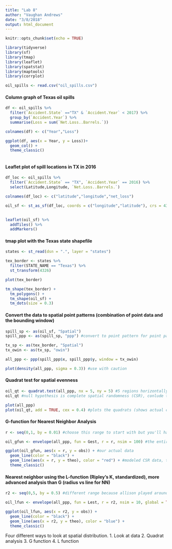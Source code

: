 ```yaml
---
title: "Lab 8"
author: "Vaughan Andrews"
date: "3/8/2018"
output: html_document
---
```


```r
knitr::opts_chunk$set(echo = TRUE)
```

```r

library(tidyverse)
library(sf)
library(tmap)
library(leaflet)
library(spatstat)
library(maptools)
library(corrplot)

```

```r

oil_spills <- read.csv("oil_spills.csv")

```

#### Column graph of Texas oil spills

```r

df <- oil_spills %>% 
  filter(`Accident.State` =="TX" & `Accident.Year` < 2017) %>% 
  group_by(`Accident.Year`) %>% 
  summarise(Loss = sum(`Net.Loss..Barrels.`))

colnames(df) <- c("Year","Loss")

ggplot(df, aes(x = Year, y = Loss))+
  geom_col() +
  theme_classic()
         

```

#### Leaflet plot of spill locations in TX in 2016

```r

df_loc <- oil_spills %>% 
  filter(`Accident.State` == "TX", `Accident.Year` == 2016) %>% 
  select(Latitude,Longitude, `Net.Loss..Barrels.`)

colnames(df_loc) <- c("latitude","longitude","net_loss")

oil_sf <- st_as_sf(df_loc, coords = c("longitude","latitude"), crs = 4326) #convert to simple features for use in leaflet
 

leaflet(oil_sf) %>% 
  addTiles() %>% 
  addMarkers()

```

#### tmap plot with the Texas state shapefile

```r

states <- st_read(dsn = ".", layer = "states")

tex_border <- states %>% 
  filter(STATE_NAME == "Texas") %>%
  st_transform(4326)

plot(tex_border)

tm_shape(tex_border) +
  tm_polygons() +
  tm_shape(oil_sf) +
  tm_dots(size = 0.3)

```

#### Convert the data to spatial point patterns (combination of point data and the bounding window)

```r

spill_sp <- as(oil_sf, "Spatial")
spill_ppp <- as(spill_sp, "ppp") #convert to point pattern for point pattern analysis

tx_sp <- as(tex_border, "Spatial")
tx_owin <- as(tx_sp, "owin")

all_ppp <- ppp(spill_ppp$x, spill_ppp$y, window = tx_owin)

plot(density(all_ppp, sigma = 0.3)) #use with caution

```

#### Quadrat test for spatial evenness

```r

oil_qt <- quadrat.test(all_ppp, nx = 5, ny = 5) #5 regions horizontally and vertically
oil_qt #null hypothesis is complete spatial randomness (CSR), conlude that the data are NOT evenly distributed

plot(all_ppp)
plot(oil_qt, add = TRUE, cex = 0.4) #plots the quadrats (shows actual counts, expected counts, std measure of difference)

```

#### G-function for Nearest Neighbor Analysis

```r

r <- seq(0,1, by = 0.01) #choose this range to start with but you'll have to change depending on data

oil_gfun <- envelope(all_ppp, fun = Gest, r = r, nsim = 100) #the entire space dataset, using the G-estimates for G-function, 100 simulations

ggplot(oil_gfun, aes(x = r, y = obs)) + #our actual data
  geom_line(color = "black") +
  geom_line(aes(x = r, y = theo), color = "red") + #modeled CSR data, theo comes from the envelope function
  theme_classic()
```

#### Nearest neighbor using the L-function (Ripley's K, standardized), more advanced analysis than G (radius vs line for NN)

```r

r2 <- seq(0,5, by = 0.5) #different range because allison played around first

oil_lfun <- envelope(all_ppp, fun = Lest, r = r2, nsim = 10, global = TRUE) #include global to include all observations

ggplot(oil_lfun, aes(x = r2, y = obs)) +
  geom_line(color = "black") +
  geom_line(aes(x = r2, y = theo), color = "blue") +
  theme_classic()

```

Four different ways to look at spatial distribution.
1. Look at data
2. Quadrat analysis
3. G function
4. L function